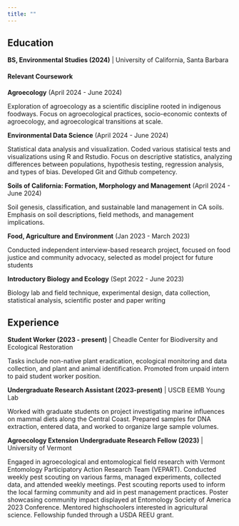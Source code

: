 ```yaml
---
title: ""
---
```


## Education

**BS, Environmental Studies (2024)** \| University of California, Santa Barbara

#### Relevant Coursework

**Agroecology** (April 2024 - June 2024)

Exploration of agroecology as a scientific discipline rooted in indigenous foodways. Focus on agroecological practices, socio-economic contexts of agroecology, and agroecological transitions at scale.

**Environmental Data Science** (April 2024 - June 2024)

Statistical data analysis and visualization. Coded various statisical tests and visualizations using R and Rstudio. Focus on descriptive statistics, analyzing differences between populations, hypothesis testing, regression analysis, and types of bias. Developed Git and Github competency.

**Soils of California: Formation, Morphology and Management** (April 2024 - June 2024)

Soil genesis, classification, and sustainable land management in CA soils. Emphasis on soil descriptions, field methods, and management implications.

**Food, Agriculture and Environment** (Jan 2023 - March 2023)

Conducted independent interview-based research project, focused on food justice and community advocacy, selected as model project for future students

**Introductory Biology and Ecology** (Sept 2022 - June 2023)

Biology lab and field technique, experimental design, data collection, statistical analysis, scientific poster and paper writing

## Experience

**Student Worker (2023 - present)** \| Cheadle Center for Biodiversity and Ecological Restoration

Tasks include non-native plant eradication, ecological monitoring and data collection, and plant and animal identification. Promoted from unpaid intern to paid student worker position.

**Undergraduate Research Assistant (2023-present)** \| USCB EEMB Young Lab

Worked with graduate students on project investigating marine influences on mammal diets along the Central Coast. Prepared samples for DNA extraction, entered data, and worked to organize large sample volumes.

**Agroecology Extension Undergraduate Research Fellow (2023)** \| University of Vermont

Engaged in agroecological and entomological field research with Vermont Entomology Participatory Action Research Team (VEPART). Conducted weekly pest scouting on various farms, managed experiments, collected data, and attended weekly meetings. Pest scouting reports used to inform the local farming community and aid in pest management practices. Poster showcasing community impact displayed at Entomology Society of America 2023 Conference. Mentored highschoolers interested in agricultural science. Fellowship funded through a USDA REEU grant.
